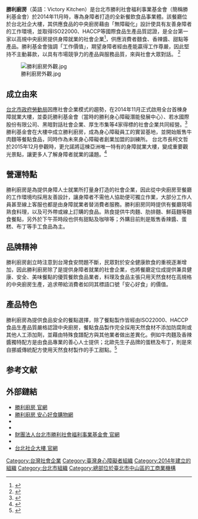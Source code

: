 {{Infobox Non-profit
| Non-profit_name   = 勝利廚房<br />Victory Kitchen
| Non-profit_logo   = 
| Non-profit_type   = [[社會企業|社會企業]]
| founded_date      = 2014年11月
| founder           = 
| location          = {{ROC-TW}}<br>[[臺北市|臺北市]][[中山區_(臺北市)|中山區]][[八德路_(台北市)|八德路]]二段174巷28號1~2樓（台北社企大樓）
| origins           = 
| key_people        = 
| area_served       = 台灣
| product           = 麵食、香辣醬、甜點
| focus             = 勝利廚房 X 安心好食
| method            = 
| revenue           = 
| endowment         = 
| num_volunteers    = 
| num_employees     = 
| num_members       = 
| subsib            = 
| owner             = 
| Non-profit_slogan = 勝利廚房 X 安心好食
| homepage          = [http://www.victory.org.tw/kitchen/ 《勝利廚房》官方網頁]
| dissolved         = 
| footnotes         = 
}}

'''勝利廚房'''（英語：Victory Kitchen）是台北市勝利社會福利事業基金會（簡稱勝利基金會）於2014年11月時，專為身障者打造的全新餐飲食品事業體。該餐廳位於台北社企大樓，其供應食品的中央廚房藉由「無障礙化」設計使具有友善身障者的工作環境，並取得ISO22000、HACCP等國際食品生產品質認證，是全台第一家以高規中央廚房提供身障就業的社會企業<ref>{{cite web |url=https://tw.news.yahoo.com/%E5%8B%9D%E5%88%A9%E5%BB%9A%E6%88%BF%E5%AE%89%E5%BF%83%E5%A5%BD%E9%A3%9F%E7%B7%9A%E4%B8%8Ago-%E7%84%A1%E6%B7%BB%E5%8A%A0%E4%B9%9F%E7%BE%8E%E5%91%B3-034801883.html |title=勝利廚房安心好食線上GO 無添加也美味 |publisher=中廣新聞網 |date= |accessdate=2017-04-20 |archive-date=2017-05-19 |archive-url=https://web.archive.org/web/20170519071042/https://tw.news.yahoo.com/%E5%8B%9D%E5%88%A9%E5%BB%9A%E6%88%BF%E5%AE%89%E5%BF%83%E5%A5%BD%E9%A3%9F%E7%B7%9A%E4%B8%8Ago-%E7%84%A1%E6%B7%BB%E5%8A%A0%E4%B9%9F%E7%BE%8E%E5%91%B3-034801883.html |dead-url=no }}</ref>，供應消費者麵食、香辣醬、甜點等產品。勝利基金會強調「工作價值」，期望身障者經由產能贏得工作尊嚴，因此堅持不主動募款，以具有市場競爭力的產品與服務品質，來與社會大眾對話。
<ref>{{cite web |url=https://www.newsmarket.com.tw/blog/72841/ |title=「勝利廚房」不靠募款 扭轉身障人生 |publisher=[[上下游新聞市集|上下游新聞市集]] |date= |accessdate=2015-07-13 |archive-date=2017-02-06 |archive-url=https://web.archive.org/web/20170206190140/https://www.newsmarket.com.tw/blog/72841/ |dead-url=no }}</ref>



[[File:勝利廚房外觀.jpg|thumb]]

== 成立由來 ==
[[台北市政府勞動局|台北市政府勞動局]]因應社會企業模式的趨勢，在2014年11月正式啟用全台首棟身障就業大樓，並委託勝利基金會（當時的勝利身心障礙潛能發展中心）、若水國際股份有限公司、黑暗對話社會企業、厚生市集等4家得標的社會企業共同經營。<ref>{{cite web |url=http://www.chinatimes.com/newspapers/20141111000494-260106/ |title=全台首棟 北市身障就業大樓今啟用 |publisher=中時電子報 |date= |accessdate=2014-11-11 |archive-date=2017-03-04 |archive-url=https://web.archive.org/web/20170304115117/http://www.chinatimes.com/newspapers/20141111000494-260106 |dead-url=no }}</ref> 勝利基金會在大樓中成立勝利廚房，成為身心障礙員工的實習基地，並開始販售牛肉麵等餐點食品，同時作為未來身心障礙者創業加盟的訓練所。 台北市長柯文哲於2015年12月參觀時，更允諾將這棟亞洲唯一特有的身障就業大樓，變成重要觀光景點，讓更多人了解身障者就業的議題。<ref>{{cite web |url=http://www.appledaily.com.tw/realtimenews/article/new/20151225/761121/ |title=參訪身障大樓 柯P：讓其變成北市重要觀光景點 |publisher=蘋果日報 |date= |accessdate=2015-12-25 |archive-date=2017-02-07 |archive-url=https://web.archive.org/web/20170207031500/http://www.appledaily.com.tw/realtimenews/article/new/20151225/761121/ |dead-url=no }}</ref>

== 營運特點 ==
勝利廚房是為提供身障人士就業所打量身打造的社會企業，因此從中央廚房至餐廳的工作環境均採用友善設計，讓身障者不需他人協助便可獨立作業，大部分工作人員甚至線上客服也都是由身障就業者替消費者服務。勝利廚房同時提供有餐廳現場熟食料理，以及可外帶或線上訂購的食品。熟食提供牛肉麵、肋排麵、鮮菇麵等麵食餐點，另外於下午茶時段也供有甜點及咖啡等；外購目前則是販售香辣醬、蛋糕、布丁等手工食品為主。

== 品牌精神 ==
勝利廚房創立時注意到台灣食安問題不斷，民眾對於安全健康飲食的重視逐漸增加，因此勝利廚房除了是提供身障者就業的社會企業，也將餐廳定位成提供兼具健康、安全、美味餐點的優質餐飲食品業者，料理及食品主張只用天然食材在高規格的中央廚房生產，追求帶給消費者如同其標語口號「安心好食」的價值。

== 產品特色 ==
勝利廚房為提供食品安全的餐點選擇，除了餐點製作皆經由ISO22000、HACCP食品生產品質嚴格認證中央廚房，餐點食品製作完全採用天然食材不添加防腐劑或其他人工添加劑，並藉由特殊食譜配方與其他業者做出差異化。例如牛肉麵及香辣醬獨特配方是由食品專業的善心人士提供；北歐先生子品牌的蛋糕及布丁，則是來自挪威傳統配方使用天然食材製作的手工甜點。<ref>{{cite web |url=http://www.seinsights.asia/job/1661 |title=北歐先生招募兼職新力軍 |publisher=社企流 |date= |accessdate=2013-12-02 |archive-date=2018-08-15 |archive-url=https://web.archive.org/web/20180815210245/http://www.seinsights.asia/job/1661 |dead-url=no }}</ref>

==参考文献==
{{Reflist}}

== 外部鏈結 ==
* [http://www.victory.org.tw/kitchen/ 勝利廚房 官網] {{Wayback|url=http://www.victory.org.tw/kitchen/ |date=20210201110329 }}
* [http://www.victory-kitchen.com/ 勝利廚房 安心好食購物網] {{Wayback|url=http://www.victory-kitchen.com/ |date=20201126060521 }}
* {{Facebook|vkitchentw/}}
* {{youtube|user=VictoryTaipei| 《勝利廚房》官方}}
* [http://www.victory.org.tw/ 財團法人台北市勝利社會福利事業基金會 官網] {{Wayback|url=http://www.victory.org.tw/ |date=20180816093026 }}
* {{facebook|imvictoryORG|勝利社會福利事業基金會}}
* [https://www.taipeise.tw/ 台北社企大樓 官網] {{Wayback|url=https://www.taipeise.tw/ |date=20201126183224 }}

[[Category:台灣社會企業|Category:台灣社會企業]]
[[Category:臺灣身心障礙者組織|Category:臺灣身心障礙者組織]]
[[Category:2014年建立的組織|Category:2014年建立的組織]]
[[Category:台北市組織|Category:台北市組織]]
[[Category:總部位於臺北市中山區的工商業機構|Category:總部位於臺北市中山區的工商業機構]]